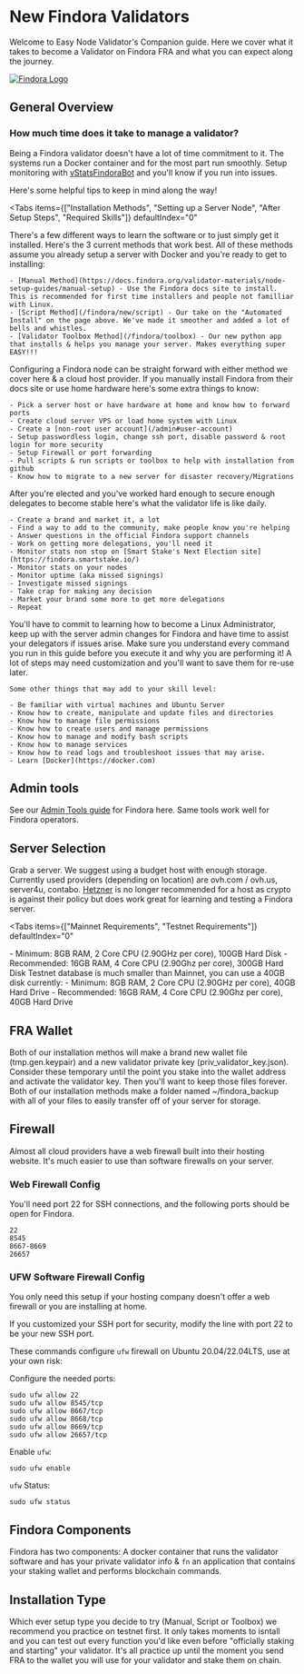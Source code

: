 
# New Findora Validators
Welcome to Easy Node Validator's Companion guide. Here we cover what it takes to become a Validator on Findora FRA and what you can expect along the journey.  

[![Findora Logo](/findora_logo_white.png)](/findora)

## General Overview
### How much time does it take to manage a validator?
Being a Findora validator doesn't have a lot of time commitment to it. The systems run a Docker container and for the most part run smoothly. Setup monitoring with [vStatsFindoraBot](https://t.me/vStatsFindoraBot) and you'll know if you run into issues.

Here's some helpful tips to keep in mind along the way!  

<Tabs
  items={["Installation  Methods", "Setting up a Server Node", "After Setup Steps", "Required Skills"]}
  defaultIndex="0"
>
  <Tab>
    There's a few different ways to learn the software or to just simply get it installed. Here's the 3 current methods that work best. All of these methods assume you already setup a server with Docker and you're ready to get to installing:  

    - [Manual Method](https://docs.findora.org/validator-materials/node-setup-guides/manual-setup) - Use the Findora docs site to install. This is recommended for first time installers and people not familliar with Linux.
    - [Script Method](/findora/new/script) - Our take on the "Automated Install" on the page above. We've made it smoother and added a lot of bells and whistles.
    - [Validator Toolbox Method](/findora/toolbox) - Our new python app that installs & helps you manage your server. Makes everything super EASY!!!
  </Tab>
  <Tab>
    Configuring a Findora node can be straight forward with either method we cover here & a cloud host provider. If you manually install Findora from their docs site or use home hardware here's some extra things to know:

    - Pick a server host or have hardware at home and know how to forward ports
    - Create cloud server VPS or load home system with Linux
    - Create a [non-root user account](/admin#user-account)
    - Setup passwordless login, change ssh port, disable password & root login for more security
    - Setup Firewall or port forwarding
    - Pull scripts & run scripts or toolbox to help with installation from github
    - Know how to migrate to a new server for disaster recovery/Migrations
  </Tab>
  <Tab>
    After you're elected and you've worked hard enough to secure enough delegates to become stable here's what the validator life is like daily.  

    - Create a brand and market it, a lot
    - Find a way to add to the community, make people know you're helping
    - Answer questions in the official Findora support channels
    - Work on getting more delegations, you'll need it
    - Monitor stats non stop on [Smart Stake's Next Election site](https://findora.smartstake.io/)
    - Monitor stats on your nodes
    - Monitor uptime (aka missed signings)
    - Investigate missed signings
    - Take crap for making any decision
    - Market your brand some more to get more delegations
    - Repeat
  </Tab>
  <Tab>
    You'll have to commit to learning how to become a Linux Administrator, keep up with the server admin changes for Findora and have time to assist your delegators if issues arise. Make sure you understand every command you run in this guide before you execute it and why you are performing it! A lot of steps may need customization and you'll want to save them for re-use later.  

    Some other things that may add to your skill level:  
    
    - Be familiar with virtual machines and Ubuntu Server
    - Know how to create, manipulate and update files and directories
    - Know how to manage file permissions
    - Know how to create users and manage permissions
    - Know how to manage and modify bash scripts
    - Know how to manage services
    - Know how to read logs and troubleshoot issues that may arise.
    - Learn [Docker](https://docker.com)
  </Tab>
</Tabs>

## Admin tools
See our [Admin Tools guide](/admin) for Findora here. Same tools work well for Findora operators.

## Server Selection
Grab a server. We suggest using a budget host with enough storage. Currently used providers (depending on location) are ovh.com / ovh.us, server4u, contabo. [Hetzner](https://hetzner.cloud/?ref=uUlKM6mNXPli) is no longer recommended for a host as crypto is against their policy but does work great for learning and testing a Findora server.

<Tabs
  items={["Mainnet Requirements", "Testnet Requirements"]}
  defaultIndex="0"
>
  <Tab>
    - Minimum: 8GB RAM, 2 Core CPU (2.90GHz per core), 100GB Hard Disk
    - Recommended: 16GB RAM, 4 Core CPU (2.90Ghz per core), 300GB Hard Disk
  </Tab>
  <Tab>
    Testnet database is much smaller than Mainnet, you can use a 40GB disk currently:
    - Minimum: 8GB RAM, 2 Core CPU (2.90GHz per core), 40GB Hard Drive
    - Recommended: 16GB RAM, 4 Core CPU (2.90Ghz per core), 40GB Hard Drive
  </Tab>
</Tabs>

## FRA Wallet
Both of our installation methos will make a brand new wallet file (tmp.gen.keypair) and a new validator private key (priv_validator_key.json). Consider these temporary until the point you stake into the wallet address and activate the validator key. Then you'll want to keep those files forever. Both of our installation methods make a folder named ~/findora_backup with all of your files to easily transfer off of your server for storage.

## Firewall
Almost all cloud providers have a web firewall built into their hosting website. It's much easier to use than software firewalls on your server.

### Web Firewall Config
You'll need port 22 for SSH connections, and the following ports should be open for Findora.
```text copy
22
8545
8667-8669
26657
```

### UFW Software Firewall Config
You only need this setup if your hosting company doesn't offer a web firewall or you are installing at home.  

If you customized your SSH port for security, modify the line with port 22 to be your new SSH port.  

These commands configure `ufw` firewall on Ubuntu 20.04/22.04LTS, use at your own risk:  

Configure the needed ports:
```text copy
sudo ufw allow 22
sudo ufw allow 8545/tcp
sudo ufw allow 8667/tcp
sudo ufw allow 8668/tcp
sudo ufw allow 8669/tcp
sudo ufw allow 26657/tcp
```

Enable `ufw`:
```text copy
sudo ufw enable
```

`ufw` Status:
```text copy
sudo ufw status
```

## Findora Components
Findora has two components: A docker container that runs the validator software and has your private validator info & `fn` an application that contains your staking wallet and performs blockchain commands.

## Installation Type
Which ever setup type you decide to try (Manual, Script or Toolbox) we recommend you practice on testnet first. It only takes moments to isntall and you can test out every function you'd like even before "officially staking and starting" your validator. It's all practice up until the moment you send FRA to the wallet you will use for your validator and stake them on chain.